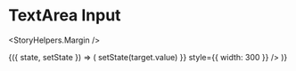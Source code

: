 

<Meta title="Components|Inputs|TextArea" />

# TextArea Input

<StoryHelpers.Margin />

<Story name="TextArea">
  <StoryHelpers.StateContainer defaultState="">
    {({ state, setState }) => (
      <Inputs.TextArea
        label="TextArea Input"
        input={{
          value: state,
          onChange: ({ target }) => setState(target.value)
        }}
        style={{ width: 300 }}
      />
    )}
  </StoryHelpers.StateContainer>
</Story>

<Props of={Inputs.TextArea} />
